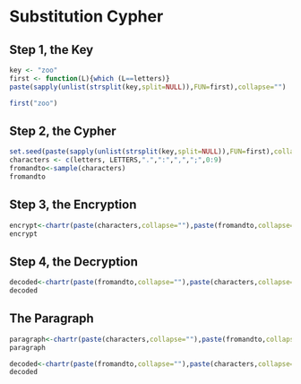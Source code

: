 Substitution Cypher
========================================================


## Step 1, the Key
```r
key <- "zoo"
first <- function(L){which (L==letters)}
paste(sapply(unlist(strsplit(key,split=NULL)),FUN=first),collapse="")
```

```r
first("zoo")
```

## Step 2, the Cypher
```r
set.seed(paste(sapply(unlist(strsplit(key,split=NULL)),FUN=first),collapse=""))
characters <- c(letters, LETTERS,".",":",",",";",0:9)
fromandto<-sample(characters)
fromandto
```

## Step 3, the Encryption
```r
encrypt<-chartr(paste(characters,collapse=""),paste(fromandto,collapse=""),"Cannot read this")
encrypt
```

## Step 4, the Decryption
```r
decoded<-chartr(paste(fromandto,collapse=""),paste(characters,collapse=""),encrypt)
decoded
```

## The Paragraph
```r
paragraph<-chartr(paste(characters,collapse=""),paste(fromandto,collapse=""),"Many many sentences which you will not be able to read.  This class has now taught me to encrypt things, which actually makes me feel like a spy.  Possibly I could use this in the CIA? I would never work for the CIA, I am not sneaky enough.")
paragraph

decoded<-chartr(paste(fromandto,collapse=""),paste(characters,collapse=""),paragraph)
decoded
```